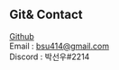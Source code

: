 ## Git& Contact

[Github](https://github.com/Itouch-up) <br/>
Email : bsu414@gmail.com <br/>
Discord : 박선우#2214
